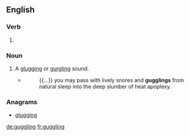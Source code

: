 ==English==

===Verb===
{{head|en|present participle}}

# {{present participle of|guggle|lang=en|nocat=1}}

===Noun===
{{en-noun}}

# A [[glugging]] or [[gurgling]] sound.
#* {{w|Rudyard Kipling}}
#*: {{...}} you may pass with lively snores and '''gugglings''' from natural sleep into the deep slumber of heat apoplexy.

===Anagrams===
* [[glugging#English|glugging]]

[[de:guggling]]
[[fr:guggling]]
